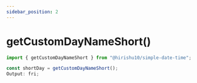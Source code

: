 ```yaml
---
sidebar_position: 2
---
```


# getCustomDayNameShort()

```jsx
import { getCustomDayNameShort } from "@hirishu10/simple-date-time";
```

```jsx
const shortDay = getCustomDayNameShort();
Output: fri;
```
